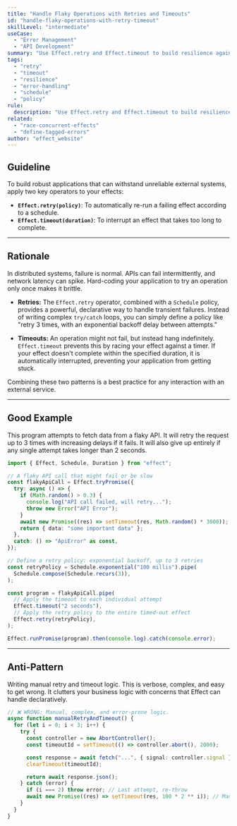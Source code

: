 ```yaml
---
title: "Handle Flaky Operations with Retries and Timeouts"
id: "handle-flaky-operations-with-retry-timeout"
skillLevel: "intermediate"
useCase:
  - "Error Management"
  - "API Development"
summary: "Use Effect.retry and Effect.timeout to build resilience against slow or intermittently failing operations, such as network requests."
tags:
  - "retry"
  - "timeout"
  - "resilience"
  - "error-handling"
  - "schedule"
  - "policy"
rule:
  description: "Use Effect.retry and Effect.timeout to build resilience against slow or intermittently failing effects."
related:
  - "race-concurrent-effects"
  - "define-tagged-errors"
author: "effect_website"
---
```


## Guideline

To build robust applications that can withstand unreliable external systems, apply two key operators to your effects:
-   **`Effect.retry(policy)`**: To automatically re-run a failing effect according to a schedule.
-   **`Effect.timeout(duration)`**: To interrupt an effect that takes too long to complete.

---

## Rationale

In distributed systems, failure is normal. APIs can fail intermittently, and network latency can spike. Hard-coding your application to try an operation only once makes it brittle.

-   **Retries:** The `Effect.retry` operator, combined with a `Schedule` policy, provides a powerful, declarative way to handle transient failures. Instead of writing complex `try/catch` loops, you can simply define a policy like "retry 3 times, with an exponential backoff delay between attempts."

-   **Timeouts:** An operation might not fail, but instead hang indefinitely. `Effect.timeout` prevents this by racing your effect against a timer. If your effect doesn't complete within the specified duration, it is automatically interrupted, preventing your application from getting stuck.

Combining these two patterns is a best practice for any interaction with an external service.

---

## Good Example

This program attempts to fetch data from a flaky API. It will retry the request up to 3 times with increasing delays if it fails. It will also give up entirely if any single attempt takes longer than 2 seconds.

```typescript
import { Effect, Schedule, Duration } from "effect";

// A flaky API call that might fail or be slow
const flakyApiCall = Effect.tryPromise({
  try: async () => {
    if (Math.random() > 0.3) {
      console.log("API call failed, will retry...");
      throw new Error("API Error");
    }
    await new Promise((res) => setTimeout(res, Math.random() * 3000)); // Slow call
    return { data: "some important data" };
  },
  catch: () => "ApiError" as const,
});

// Define a retry policy: exponential backoff, up to 3 retries
const retryPolicy = Schedule.exponential("100 millis").pipe(
  Schedule.compose(Schedule.recurs(3)),
);

const program = flakyApiCall.pipe(
  // Apply the timeout to each individual attempt
  Effect.timeout("2 seconds"),
  // Apply the retry policy to the entire timed-out effect
  Effect.retry(retryPolicy),
);

Effect.runPromise(program).then(console.log).catch(console.error);
```

---

## Anti-Pattern

Writing manual retry and timeout logic. This is verbose, complex, and easy to get wrong. It clutters your business logic with concerns that Effect can handle declaratively.

```typescript
// ❌ WRONG: Manual, complex, and error-prone logic.
async function manualRetryAndTimeout() {
  for (let i = 0; i < 3; i++) {
    try {
      const controller = new AbortController();
      const timeoutId = setTimeout(() => controller.abort(), 2000);

      const response = await fetch("...", { signal: controller.signal });
      clearTimeout(timeoutId);

      return await response.json();
    } catch (error) {
      if (i === 2) throw error; // Last attempt, re-throw
      await new Promise((res) => setTimeout(res, 100 * 2 ** i)); // Manual backoff
    }
  }
}
```